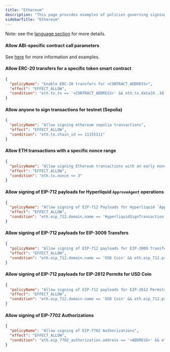 ```yaml
---
title: "Ethereum"
description: "This page provides examples of policies governing signing."
sidebarTitle: "Ethereum"
---
```


Note: see the [language section](/concepts/policies/language#ethereum) for more details.

#### Allow ABI-specific contract call parameters

See [here](../../concepts/policies/smart-contract-interfaces.mdx) for more information and examples.

#### Allow ERC-20 transfers for a specific token smart contract

```json
{
  "policyName": "Enable ERC-20 transfers for <CONTRACT_ADDRESS>",
  "effect": "EFFECT_ALLOW",
  "condition": "eth.tx.to == '<CONTRACT_ADDRESS>' && eth.tx.data[0..10] == '0xa9059cbb'"
}
```

#### Allow anyone to sign transactions for testnet (Sepolia)

```json
{
  "policyName": "Allow signing ethereum sepolia transactions",
  "effect": "EFFECT_ALLOW",
  "condition": "eth.tx.chain_id == 11155111"
}
```

#### Allow ETH transactions with a specific nonce range

```json
{
  "policyName": "Allow signing Ethereum transactions with an early nonce",
  "effect": "EFFECT_ALLOW",
  "condition": "eth.tx.nonce <= 3"
}
```

#### Allow signing of EIP-712 payloads for Hyperliquid `ApproveAgent` operations

```json
{
  "policyName": "Allow signing of EIP-712 Payloads for Hyperliquid `ApproveAgent` operations",
  "effect": "EFFECT_ALLOW",
  "condition": "eth.eip_712.domain.name == 'HyperliquidSignTransaction' && eth.eip_712.primary_type == 'HyperliquidTransaction:ApproveAgent' && activity.type == 'ACTIVITY_TYPE_SIGN_RAW_PAYLOAD_V2'"
}
```

#### Allow signing of EIP-712 payloads for EIP-3009 Transfers

```json
{
  "policyName": "Allow signing of EIP-712 payloads for EIP-3009 Transfers for USD Coin",
  "effect": "EFFECT_ALLOW",
  "condition": "eth.eip_712.domain.name == 'USD Coin' && eth.eip_712.primary_type == 'TransferWithAuthorization' && activity.type == 'ACTIVITY_TYPE_SIGN_RAW_PAYLOAD_V2'"
}
```

#### Allow signing of EIP-712 payloads for EIP-2612 Permits for USD Coin

```json
{
  "policyName": "Allow signing of EIP-712 payloads for EIP-2612 Permits for USD Coin",
  "effect": "EFFECT_ALLOW",
  "condition": "eth.eip_712.domain.name == 'USD Coin' && eth.eip_712.primary_type == 'Permit' && activity.type == 'ACTIVITY_TYPE_SIGN_RAW_PAYLOAD_V2'"
}
```

#### Allow signing of EIP-7702 Authorizations

```json
{
  "policyName": "Allow signing of EIP-7702 Authorizations",
  "effect": "EFFECT_ALLOW",
  "condition": "eth.eip_7702_authorization.address == '<ADDRESS>' && eth.eip_7702_authorization.chain_id == '<CHAIN_ID>' && eth.eip_7702_authorization.nonce == '<NONCE>' && activity.type == 'ACTIVITY_TYPE_SIGN_RAW_PAYLOAD_V2'"
}
```
